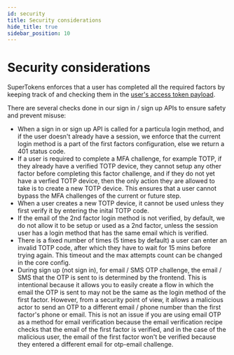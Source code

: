 ```yaml
---
id: security
title: Security considerations
hide_title: true
sidebar_position: 10
---
```



# Security considerations

<PaidFeatureCallout />

SuperTokens enforces that a user has completed all the required factors by keeping track of and checking them in the [user's access token payload](./important-concepts#how-are-auth-factors-marked-as-completed).

There are several checks done in our sign in / sign up APIs to ensure safety and prevent misuse:
- When a sign in or sign up API is called for a particula login method, and if the user doesn't already have a session, we enforce that the current login method is a part of the first factors configuration, else we return a 401 status code.
- If a user is required to complete a MFA challenge, for example TOTP, if they already have a verified TOTP device, they cannot setup any other factor before completing this factor challenge, and if they do not yet have a verfied TOTP device, then the only action they are allowed to take is to create a new TOTP device. This ensures that a user cannot bypass the MFA challenges of the current or future step.
- When a user creates a new TOTP device, it cannot be used unless they first verify it by entering the inital TOTP code.
- If the email of the 2nd factor login method is not verified, by default, we do not allow it to be setup or used as a 2nd factor, unless the session user has a login method that has the same email which is verified.
- There is a fixed number of times (5 times by default) a user can enter an invalid TOTP code, after which they have to wait for 15 mins before trying again. This timeout and the max attempts count can be changed in the core config.
- During sign up (not sign in), for email / SMS OTP challenge, the email / SMS that the OTP is sent to is determined by the frontend. This is intentional because it allows you to easily create a flow in which the email the OTP is sent to may not be the same as the login method of the first factor. However, from a security point of view, it allows a malicious actor to send an OTP to a different email / phone number than the first factor's phone or email. This is not an issue if you are using email OTP as a method for email verification because the email verification recipe checks that the email of the first factor is verified, and in the case of the malicious user, the email of the first factor won't be verified because they entered a different email for otp-email challenge.
